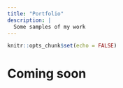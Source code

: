 ```yaml
---
title: "Portfolio"
description: |
  Some samples of my work
---
```


```r
knitr::opts_chunk$set(echo = FALSE)
```

# Coming soon